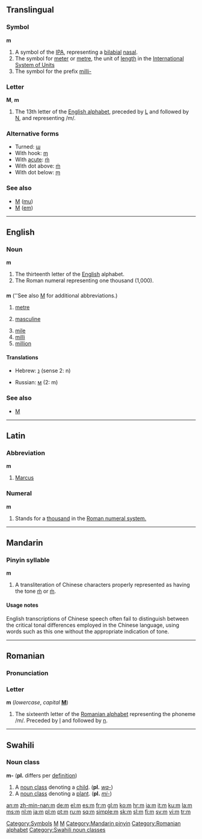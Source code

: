 {{wikipedia}}
{{see|M|ḿ|m̀}}
==Translingual==

===Symbol===
'''m'''

# A symbol of the [[IPA]], representing a [[bilabial]] [[nasal]].
# The symbol for [[meter]] or [[metre]], the unit of [[length]] in the [[International System of Units]]
# The symbol for the prefix [[milli-]]

===Letter===
'''M''', '''m'''

# The 13th letter of the [[Appendix:Roman script|English alphabet]], preceded by [[L]] and followed by [[N]], and representing /m/.

===Alternative forms===
*Turned: [[ɯ]]
*With hook: [[ɱ]]
*With [[acute]]: [[ḿ]]
*With dot above: [[ṁ]]
*With dot below: [[ṃ]]

===See also===
*[[Μ]] ([[mu]])
*[[М]] ([[em]])

[[Category:Symbols]]
[[Category:IPA symbols|M]]
[[Category:Latin letters|M]]

----

==English==

===Noun===
'''m'''

# The thirteenth letter of the [[English]] alphabet.
# The Roman numeral representing one thousand (1,000).

==={{abbreviation}}===
'''m''' (''See also [[M]] for additional abbreviations.)

# [[metre]]
# {{grammar}} [[masculine]]
# [[mile]]
# [[milli]]
# [[million]]

====Translations====
{{top}}
*Hebrew: [[נ]] (sense 2: n)
{{mid}}
*Russian: [[м]] (2: m)
{{bottom}}

===See also===
*[[M]]

----

==Latin==

===Abbreviation===
'''m'''

# [[Marcus]]

===Numeral===
'''m'''

# Stands for a [[thousand]] in the [[w:Roman numerals|Roman numeral system.]]

----

==Mandarin==

===Pinyin syllable===
'''m'''

# A transliteration of Chinese characters properly represented as having the tone [[ḿ]] or [[m̀]].

====Usage notes====
English transcriptions of Chinese speech often fail to distinguish between the critical tonal differences employed in the Chinese language, using words such as this one without the appropriate indication of tone.

[[Category:Mandarin pinyin]]

----

==Romanian==

===Pronunciation===
{{IPA|/me/|/em/|lang=ro}}

===Letter===
'''m''' (''lowercase'', ''capital'' '''[[M]]''')

# The sixteenth letter of the [[Romanian alphabet]] representing the phoneme /m/. Preceded by [[l]] and followed by [[n]].

[[Category:Romanian alphabet]]

----

==Swahili==

===Noun class===
{{rfc-header|Noun class}}
'''m-''' ('''pl.''' differs per [[definition]])
# A [[noun class]] denoting a [[child]]. ('''pl.''' ''[[wa|wa-]]'')
# A [[noun class]] denoting a [[plant]]. ('''pl.''' ''[[mi|mi-]]'')

[[Category:Swahili noun classes]]

[[an:m]]
[[zh-min-nan:m]]
[[de:m]]
[[el:m]]
[[es:m]]
[[fr:m]]
[[gl:m]]
[[ko:m]]
[[hr:m]]
[[ia:m]]
[[it:m]]
[[ku:m]]
[[la:m]]
[[ms:m]]
[[nl:m]]
[[ja:m]]
[[pl:m]]
[[pt:m]]
[[ru:m]]
[[sq:m]]
[[simple:m]]
[[sk:m]]
[[sl:m]]
[[fi:m]]
[[sv:m]]
[[vi:m]]
[[tr:m]]